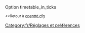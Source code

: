 {{fr/Amorce}}
Option timetable_in_ticks

<small><<Retour à [[fr/Archive/Manual/Settings/Openttd.cfg|openttd.cfg]]</small>
[[Category:fr/Réglages et préférences]]
